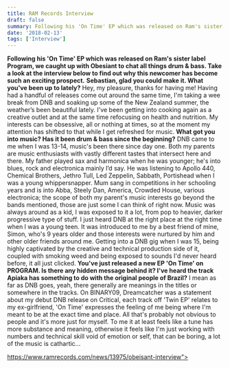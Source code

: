 ```yaml
---
title: RAM Records Interview
draft: false
summary: Following his 'On Time' EP which was released on Ram's sister label Program, we caught up with Obesiant to chat all things drum & bass. Take a look at the interview below to find out why this newcomer has become such an exciting prospect.
date: '2018-02-13'
tags: ['Interview']
---
```


**Following his 'On Time' EP which was released on Ram's sister label Program, we caught up with Obesiant to chat all things drum & bass. Take a look at the interview below to find out why this newcomer has become such an exciting prospect.**
**Sebastian, glad you could make it. What you've been up to lately?**
Hey, my pleasure, thanks for having me! Having had a handful of releases come out around the same time, I'm taking a wee break from DNB and soaking up some of the New Zealand summer, the weather’s been beautiful lately.
I've been getting into cooking again as a creative outlet and at the same time refocusing on health and nutrition. My interests can be obsessive, all or nothing at times, so at the moment my attention has shifted to that while I get refreshed for music.
**What got you into music? Has it been drum & bass since the beginning?**
DNB came to me when I was 13-14, music's been there since day one. Both my parents are music enthusiasts with vastly different tastes that intersect here and there.
My father played sax and harmonica when he was younger; he's into blues, rock and electronica mainly I’d say. He was listening to Apollo 440, Chemical Brothers, Jethro Tull, Led Zeppelin, Sabbath, Portishead when I was a young whippersnapper.
Mum sang in competitions in her schooling years and is into Abba, Steely Dan, America, Crowded House, various electronica; the scope of both my parent's music interests go beyond the bands mentioned, those are just some I can think of right now.
Music was always around as a kid, I was exposed to it a lot, from pop to heavier, darker progressive type of stuff. I just heard DNB at the right place at the right time when I was a young teen. It was introduced to me by a best friend of mine, Simon, who's 9 years older and those interests were nurtured by him and other older friends around me.
Getting into a DNB gig when I was 15, being highly captivated by the creative and technical production side of it, coupled with smoking weed and being exposed to sounds I'd never heard before, it all just clicked.
**You've just released a new EP 'On Time' on PROGRAM. Is there any hidden message behind it? I've heard the track Apiaka has something to do with the original people of Brazil?**
I mean as far as DNB goes, yeah, there generally are meanings in the titles or somewhere in the tracks. On BINARY09, Dreamcatcher was a statement about my debut DNB release on Critical, each track off 'Twin EP' relates to my ex-girlfriend, 'On Time' expresses the feeling of me being where I'm meant to be at the exact time and place.
All that's probably not obvious to people and it's more just for myself. To me it at least feels like a tune has more substance and meaning, otherwise it feels like I'm just working with numbers and technical skill void of emotion or self, that can be boring, a lot of the music is cathartic...

https://www.ramrecords.com/news/13975/obeisant-interview">
